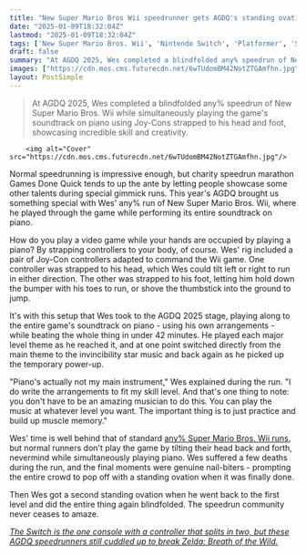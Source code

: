 ```yaml
---
title: "New Super Mario Bros Wii speedrunner gets AGDQ's standing ovation by playing the entire soundtrack on piano while beating the game with controllers strapped to his body"
date: "2025-01-09T18:32:04Z"
lastmod: "2025-01-09T18:32:04Z"
tags: ['New Super Mario Bros. Wii', 'Nintendo Switch', 'Platformer', 'Speedrun', 'AGDQ', 'Charity', 'Piano', 'Gimmick Run']
draft: false
summary: "At AGDQ 2025, Wes completed a blindfolded any% speedrun of New Super Mario Bros. Wii while simultaneously playing the game's soundtrack on piano using Joy-Cons strapped to his head and foot, showcasing incredible skill and creativity."
images: ["https://cdn.mos.cms.futurecdn.net/6wTUdomBM42NotZTGAmfhn.jpg"]
layout: PostSimple
---
```

> At AGDQ 2025, Wes completed a blindfolded any% speedrun of New Super Mario Bros. Wii while simultaneously playing the game's soundtrack on piano using Joy-Cons strapped to his head and foot, showcasing incredible skill and creativity.


        <img alt="Cover" src="https://cdn.mos.cms.futurecdn.net/6wTUdomBM42NotZTGAmfhn.jpg"/>
        
Normal speedrunning is impressive enough, but charity speedrun marathon Games Done Quick tends to up the ante by letting people showcase some other talents during special gimmick runs. This year's AGDQ brought us something special with Wes' any% run of New Super Mario Bros. Wii, where he played through the game while performing its entire soundtrack on piano.

How do you play a video game while your hands are occupied by playing a piano? By strapping controllers to your body, of course. Wes' rig included a pair of Joy-Con controllers adapted to command the Wii game. One controller was strapped to his head, which Wes could tilt left or right to run in either direction. The other was strapped to his foot, letting him hold down the bumper with his toes to run, or shove the thumbstick into the ground to jump.

It's with this setup that Wes took to the AGDQ 2025 stage, playing along to the entire game's soundtrack on piano - using his own arrangements - while beating the whole thing in under 42 minutes. He played each major level theme as he reached it, and at one point switched directly from the main theme to the invincibility star music and back again as he picked up the temporary power-up.

"Piano's actually not my main instrument," Wes explained during the run. "I do write the arrangements to fit my skill level. And that's one thing to note: you don't have to be an amazing musician to do this. You can play the music at whatever level you want. The important thing is to just practice and build up muscle memory."

Wes' time is well behind that of standard [any% Super Mario Bros. Wii runs](https://www.speedrun.com/nsmbw), but normal runners don't play the game by tilting their head back and forth, nevermind while simultaneously playing piano. Wes suffered a few deaths during the run, and the final moments were genuine nail-biters - prompting the entire crowd to pop off with a standing ovation when it was finally done.

Then Wes got a second standing ovation when he went back to the first level and did the entire thing again blindfolded. The speedrun community never ceases to amaze.

[<em>The Switch is the one console with a controller that splits in two, but these AGDQ speedrunners still cuddled up to break Zelda: Breath of the Wild.</em>](https://www.gamesradar.com/games/open-world/the-switch-is-the-one-console-with-a-controller-that-splits-in-two-but-these-agdq-speedrunners-still-cuddled-up-to-break-zelda-breath-of-the-wild/)
        